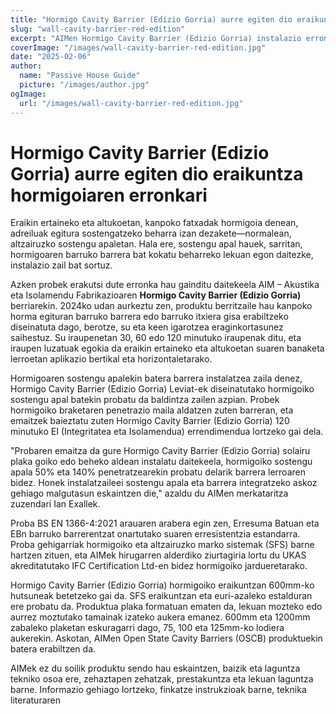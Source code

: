 ```yaml
---
title: "Hormigo Cavity Barrier (Edizio Gorria) aurre egiten dio eraikuntza hormigoiaren erronkari"
slug: "wall-cavity-barrier-red-edition"
excerpt: "AIMen Hormigo Cavity Barrier (Edizio Gorria) instalazio erronkak gainditzen ditu hormigoiaren sostengu apalekin integratuz, suaren aurkako babesa bermatuz."
coverImage: "/images/wall-cavity-barrier-red-edition.jpg"
date: "2025-02-06"
author:
  name: "Passive House Guide"
  picture: "/images/author.jpg"
ogImage:
  url: "/images/wall-cavity-barrier-red-edition.jpg"
---
```


# Hormigo Cavity Barrier (Edizio Gorria) aurre egiten dio eraikuntza hormigoiaren erronkari

Eraikin ertaineko eta altukoetan, kanpoko fatxadak hormigoia denean, adreiluak egitura sostengatzeko beharra izan dezakete—normalean, altzairuzko sostengu apaletan. Hala ere, sostengu apal hauek, sarritan, hormigoaren barruko barrera bat kokatu beharreko lekuan egon daitezke, instalazio zail bat sortuz.

Azken probek erakutsi dute erronka hau gainditu daitekeela AIM – Akustika eta Isolamendu Fabrikazioaren **Hormigo Cavity Barrier (Edizio Gorria)** berriarekin. 2024ko udan aurkeztu zen, produktu berritzaile hau kanpoko horma egituran barruko barrera edo barruko itxiera gisa erabiltzeko diseinatuta dago, berotze, su eta keen igarotzea eraginkortasunez saihestuz. Su iraupenetan 30, 60 edo 120 minutuko iraupenak ditu, eta iraupen luzatuak egokia da eraikin ertaineko eta altukoetan suaren banaketa lerroetan aplikazio bertikal eta horizontaletarako.

Hormigoaren sostengu apalekin batera barrera instalatzea zaila denez, Hormigo Cavity Barrier (Edizio Gorria) Leviat-ek diseinatutako hormigoiko sostengu apal batekin probatu da baldintza zailen azpian. Probek hormigoiko braketaren penetrazio maila aldatzen zuten barreran, eta emaitzek baieztatu zuten Hormigo Cavity Barrier (Edizio Gorria) 120 minutuko EI (Integritatea eta Isolamendua) errendimendua lortzeko gai dela.

"Probaren emaitza da gure Hormigo Cavity Barrier (Edizio Gorria) solairu plaka goiko edo beheko aldean instalatu daitekeela, hormigoiko sostengu apala 50% eta 140% penetratzearekin probatu delarik barrera lerroaren bidez. Honek instalatzaileei sostengu apala eta barrera integratzeko askoz gehiago malgutasun eskaintzen die," azaldu du AIMen merkataritza zuzendari Ian Exallek.

Proba BS EN 1366-4:2021 arauaren arabera egin zen, Erresuma Batuan eta EBn barruko barrerentzat onartutako suaren erresistentzia estandarra. Proba gehigarriak hormigoiko eta altzairuzko marko sistemak (SFS) barne hartzen zituen, eta AIMek hirugarren alderdiko ziurtagiria lortu du UKAS akreditatutako IFC Certification Ltd-en bidez hormigoiko jardueretarako.

Hormigo Cavity Barrier (Edizio Gorria) hormigoiko eraikuntzan 600mm-ko hutsuneak betetzeko gai da. SFS eraikuntzan eta euri-azaleko estalduran ere probatu da. Produktua plaka formatuan ematen da, lekuan mozteko edo aurrez moztutako tamainak izateko aukera emanez. 600mm eta 1200mm zabaleko plaketan eskuragarri dago, 75, 100 eta 125mm-ko lodiera aukerekin. Askotan, AIMen Open State Cavity Barriers (OSCB) produktuekin batera erabiltzen da.

AIMek ez du soilik produktu sendo hau eskaintzen, baizik eta laguntza tekniko osoa ere, zehaztapen zehatzak, prestakuntza eta lekuan laguntza barne. Informazio gehiago lortzeko, finkatze instrukzioak barne, teknika literaturaren